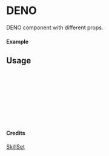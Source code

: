
<Meta of={DENO} title="SkillSet/DENO" />

# DENO

DENO component with different props.

#### Example

<Canvas of={DENO.Primary} />

## Usage

```ts
import { DENO } from "yadl-ui";

const Example = () => {
  return (
      <DENO />
  );
};

export default Example;
```

#### Credits
[SkillSet](https://skillicons.dev)
